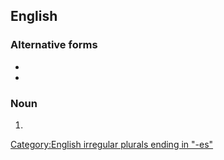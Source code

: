 {{also|aphæreses}}

==English==

===Alternative forms===
* {{l|en|aphæreses}}
* {{l|en|aphereses}}

===Noun===
{{head|en|noun form}}

# {{plural of|en|aphaeresis}}

[[Category:English irregular plurals ending in "-es"]]